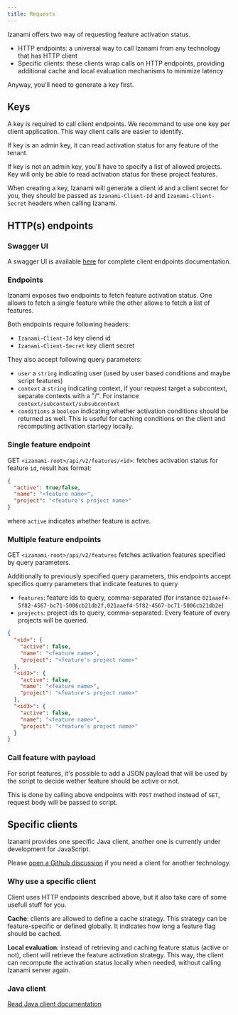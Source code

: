 ```yaml
---
title: Requests
---
```



Izanami offers two way of requesting feature activation status.

- HTTP endpoints: a universal way to call Izanami from any technology that has HTTP client
- Specific clients: these clients wrap calls on HTTP endpoints, providing additional cache and local evaluation mechanisms to minimize latency

Anyway, you'll need to generate a key first.

## Keys

A key is required to call client endpoints. We recommand to use one key per client application. This way client calls are easier to identify.

If key is an admin key, it can read activation status for any feature of the tenant.

If key is not an admin key, you'll have to specify a list of allowed projects. Key will only be able to read activation status for these project features.

When creating a key, Izanami will generate a client id and a client secret for you, they should be passed as `Izanami-Client-Id` and `Izanami-Client-Secret` headers when calling Izanami.

## HTTP(s) endpoints

### Swagger UI

A swagger UI is available [here](pathname:///swagger/swagger-ui.html) for complete client endpoints documentation.

### Endpoints

Izanami exposes two endpoints to fetch feature activation status. One allows to fetch a single feature while the other allows to fetch a list of features.

Both endpoints require following headers:

- `Izanami-Client-Id` key cliend id
- `Izanami-Client-Secret` key client secret

They also accept following query parameters:

- `user` a `string` indicating user (used by user based conditions and maybe script features)
- `context` a `string` indicating context, if your request target a subcontext, separate contexts with a "/". For instance `context/subcontext/subsubcontext`
- `conditions` a `boolean` indicating whether activation conditions should be returned as well. This is useful for caching conditions on the client and recomputing activation startegy locally.

### Single feature endpoint

GET `<izanami-root>/api/v2/features/<id>`: fetches activation status for feature `id`, result has format:

```json
{
  "active": true/false,
  "name": "<feature name>",
  "project": "<feature's project name>"
}
```

where `active` indicates whether feature is active.

### Multiple feature endpoints

GET `<izanami-root>/api/v2/features` fetches activation features specified by query parameters.

Additionally to previously specified query parameters, this endpoints accept specifics query parameters that indicate features to query

- `features`: feature ids to query, comma-separated (for instance `021aaef4-5f82-4567-bc71-5006cb21db2f,021aaef4-5f82-4567-bc71-5006cb21db2e`)
- `projects`: project ids to query, comma-separated. Every feature of every projects will be queried.

```json
{
  "<id>": {
    "active": false,
    "name": "<feature name>",
    "project": "<feature's project name>"
  },
  "<id2>": {
    "active": false,
    "name": "<feature name>",
    "project": "<feature's project name>"
  },
  "<id3>": {
    "active": false,
    "name": "<feature name>",
    "project": "<feature's project name>"
  }
}
```

### Call feature with payload

For script features, it's possible to add a JSON payload that will be used by the script to decide wether feature should be active or not.

This is done by calling above endpoints with `POST` method instead of `GET`, request body will be passed to script.

## Specific clients

Izanami provides one specific Java client, another one is currently under development for JavaScript.

Please <a href="https://github.com/MAIF/izanami/discussions">open a Github discussion</a> if you need a client for another technology.

### Why use a specific client

Client uses HTTP endpoints described above, but it also take care of some usefull stuff for you.

**Cache**: clients are allowed to define a cache strategy. This strategy can be feature-specific or defined globally. It indicates how long a feature flag should be cached.

**Local evaluation**: instead of retrieving and caching feature status (active or not), client will retrieve the feature activation strategy.
This way, the client can recompute the activation status locally when needed, without calling Izanami server again.

<PolligClientSchema width="100%" height="700" />

### Java client

[Read Java client documentation](../clients/java)
